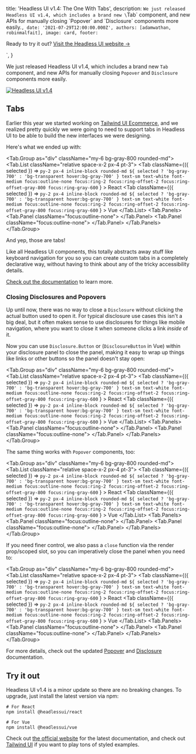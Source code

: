 
  title: 'Headless UI v1.4: The One With Tabs',
  description: `We just released Headless UI v1.4, which includes a brand new \`Tab\` component, and new APIs for manually closing \`Popover\` and \`Disclosure\` components more easily.`,
  date: '2021-07-29T12:00:00.000Z',
  authors: [adamwathan, robinmalfait],
  image: card,
  footer: `
    <p>
      Ready to try it out?
      <a href="https://headlessui.dev" class="font-medium text-teal-600 hover:text-teal-700">
        Visit the Headless UI website →
      </a>
    </p>
  `,
}

We just released Headless UI v1.4, which includes a brand new `Tab` component, and new APIs for manually closing `Popover` and `Disclosure` components more easily.

<!--more-->

<a href="https://headlessui.dev">
  <img src={banner} alt="Headless UI v1.4" />
</a>

## Tabs

Earlier this year we started working on [Tailwind UI Ecommerce](https://tailwindui.com/ecommerce), and we realized pretty quickly we were going to need to support tabs in Headless UI to be able to build the new interfaces we were designing.

<!-- Image of ecommerce design that includes tabs -->

Here's what we ended up with:

<Tab.Group as="div" className="my-6 bg-gray-800 rounded-md">
  <Tab.List className="relative space-x-2 px-4 pt-3">
    <Tab
      className={({ selected }) =>
        `py-2 px-4 inline-block rounded-md ${
          selected ? 'bg-gray-700' : 'bg-transparent hover:bg-gray-700'
        } text-sm text-white font-medium focus:outline-none focus:ring-2 focus:ring-offset-2 focus:ring-offset-gray-800 focus:ring-gray-600`
      }
    >
      React
    </Tab>
    <Tab
      className={({ selected }) =>
        `py-2 px-4 inline-block rounded-md ${
          selected ? 'bg-gray-700' : 'bg-transparent hover:bg-gray-700'
        } text-sm text-white font-medium focus:outline-none focus:ring-2 focus:ring-offset-2 focus:ring-offset-gray-800 focus:ring-gray-600`
      }
    >
      Vue
    </Tab>
  </Tab.List>
  <Tab.Panels>
    <Tab.Panel className="focus:outline-none">
      <ReactExample1 />
    </Tab.Panel>
    <Tab.Panel className="focus:outline-none">
      <VueExample1 />
    </Tab.Panel>
  </Tab.Panels>
</Tab.Group>

And yep, those are tabs!

Like all Headless UI components, this totally abstracts away stuff like keyboard navigation for you so you can create custom tabs in a completely declarative way, without having to think about any of the tricky accessibility details.

[Check out the documentation](https://headlessui.dev/react/tabs) to learn more.

### Closing Disclosures and Popovers

Up until now, there was no way to close a `Disclosure` without clicking the actual button used to open it. For typical disclosure use cases this isn't a big deal, but it often makes sense to use disclosures for things like mobile navigation, where you want to close it when someone clicks a link _inside_ of it.

Now you can use `Disclosure.Button` or (`DisclosureButton` in Vue) within your disclosure panel to close the panel, making it easy to wrap up things like links or other buttons so the panel doesn't stay open:

<Tab.Group as="div" className="my-6 bg-gray-800 rounded-md">
  <Tab.List className="relative space-x-2 px-4 pt-3">
    <Tab
      className={({ selected }) =>
        `py-2 px-4 inline-block rounded-md ${
          selected ? 'bg-gray-700' : 'bg-transparent hover:bg-gray-700'
        } text-sm text-white font-medium focus:outline-none focus:ring-2 focus:ring-offset-2 focus:ring-offset-gray-800 focus:ring-gray-600`
      }
    >
      React
    </Tab>
    <Tab
      className={({ selected }) =>
        `py-2 px-4 inline-block rounded-md ${
          selected ? 'bg-gray-700' : 'bg-transparent hover:bg-gray-700'
        } text-sm text-white font-medium focus:outline-none focus:ring-2 focus:ring-offset-2 focus:ring-offset-gray-800 focus:ring-gray-600`
      }
    >
      Vue
    </Tab>
  </Tab.List>
  <Tab.Panels>
    <Tab.Panel className="focus:outline-none">
      <ReactExample2 />
    </Tab.Panel>
    <Tab.Panel className="focus:outline-none">
      <VueExample2 />
    </Tab.Panel>
  </Tab.Panels>
</Tab.Group>

The same thing works with `Popover` components, too:

<Tab.Group as="div" className="my-6 bg-gray-800 rounded-md">
  <Tab.List className="relative space-x-2 px-4 pt-3">
    <Tab
      className={({ selected }) =>
        `py-2 px-4 inline-block rounded-md ${
          selected ? 'bg-gray-700' : 'bg-transparent hover:bg-gray-700'
        } text-sm text-white font-medium focus:outline-none focus:ring-2 focus:ring-offset-2 focus:ring-offset-gray-800 focus:ring-gray-600`
      }
    >
      React
    </Tab>
    <Tab
      className={({ selected }) =>
        `py-2 px-4 inline-block rounded-md ${
          selected ? 'bg-gray-700' : 'bg-transparent hover:bg-gray-700'
        } text-sm text-white font-medium focus:outline-none focus:ring-2 focus:ring-offset-2 focus:ring-offset-gray-800 focus:ring-gray-600`
      }
    >
      Vue
    </Tab>
  </Tab.List>
  <Tab.Panels>
    <Tab.Panel className="focus:outline-none">
      <ReactExample3 />
    </Tab.Panel>
    <Tab.Panel className="focus:outline-none">
      <VueExample3 />
    </Tab.Panel>
  </Tab.Panels>
</Tab.Group>

If you need finer control, we also pass a `close` function via the render prop/scoped slot, so you can imperatively close the panel when you need to:

<Tab.Group as="div" className="my-6 bg-gray-800 rounded-md">
  <Tab.List className="relative space-x-2 px-4 pt-3">
    <Tab
      className={({ selected }) =>
        `py-2 px-4 inline-block rounded-md ${
          selected ? 'bg-gray-700' : 'bg-transparent hover:bg-gray-700'
        } text-sm text-white font-medium focus:outline-none focus:ring-2 focus:ring-offset-2 focus:ring-offset-gray-800 focus:ring-gray-600`
      }
    >
      React
    </Tab>
    <Tab
      className={({ selected }) =>
        `py-2 px-4 inline-block rounded-md ${
          selected ? 'bg-gray-700' : 'bg-transparent hover:bg-gray-700'
        } text-sm text-white font-medium focus:outline-none focus:ring-2 focus:ring-offset-2 focus:ring-offset-gray-800 focus:ring-gray-600`
      }
    >
      Vue
    </Tab>
  </Tab.List>
  <Tab.Panels>
    <Tab.Panel className="focus:outline-none">
      <ReactExample4 />
    </Tab.Panel>
    <Tab.Panel className="focus:outline-none">
      <VueExample4 />
    </Tab.Panel>
  </Tab.Panels>
</Tab.Group>

For more details, check out the updated [Popover](https://headlessui.dev/react/popover#closing-popovers-manually) and [Disclosure](https://headlessui.dev/react/disclosure#closing-disclosures-manually) documentation.

## Try it out

Headless UI v1.4 is a minor update so there are no breaking changes. To upgrade, just install the latest version via npm:

```shell
# For React
npm install @headlessui/react

# For Vue
npm install @headlessui/vue
```

Check out [the official website](https://headlessui.dev) for the latest documentation, and check out [Tailwind UI](https://tailwindui.com) if you want to play tons of styled examples.

